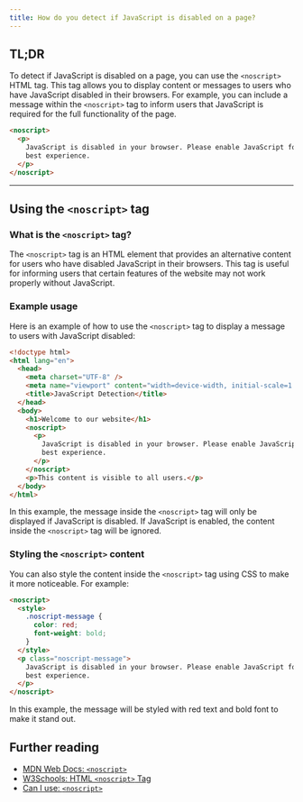 ```yaml
---
title: How do you detect if JavaScript is disabled on a page?
---
```


## TL;DR

To detect if JavaScript is disabled on a page, you can use the `<noscript>` HTML tag. This tag allows you to display content or messages to users who have JavaScript disabled in their browsers. For example, you can include a message within the `<noscript>` tag to inform users that JavaScript is required for the full functionality of the page.

```html
<noscript>
  <p>
    JavaScript is disabled in your browser. Please enable JavaScript for the
    best experience.
  </p>
</noscript>
```

---

## Using the `<noscript>` tag

### What is the `<noscript>` tag?

The `<noscript>` tag is an HTML element that provides an alternative content for users who have disabled JavaScript in their browsers. This tag is useful for informing users that certain features of the website may not work properly without JavaScript.

### Example usage

Here is an example of how to use the `<noscript>` tag to display a message to users with JavaScript disabled:

```html
<!doctype html>
<html lang="en">
  <head>
    <meta charset="UTF-8" />
    <meta name="viewport" content="width=device-width, initial-scale=1.0" />
    <title>JavaScript Detection</title>
  </head>
  <body>
    <h1>Welcome to our website</h1>
    <noscript>
      <p>
        JavaScript is disabled in your browser. Please enable JavaScript for the
        best experience.
      </p>
    </noscript>
    <p>This content is visible to all users.</p>
  </body>
</html>
```

In this example, the message inside the `<noscript>` tag will only be displayed if JavaScript is disabled. If JavaScript is enabled, the content inside the `<noscript>` tag will be ignored.

### Styling the `<noscript>` content

You can also style the content inside the `<noscript>` tag using CSS to make it more noticeable. For example:

```html
<noscript>
  <style>
    .noscript-message {
      color: red;
      font-weight: bold;
    }
  </style>
  <p class="noscript-message">
    JavaScript is disabled in your browser. Please enable JavaScript for the
    best experience.
  </p>
</noscript>
```

In this example, the message will be styled with red text and bold font to make it stand out.

## Further reading

- [MDN Web Docs: `<noscript>`](https://developer.mozilla.org/en-US/docs/Web/HTML/Element/noscript)
- [W3Schools: HTML `<noscript>` Tag](https://www.w3schools.com/tags/tag_noscript.asp)
- [Can I use: `<noscript>`](https://caniuse.com/?search=noscript)
